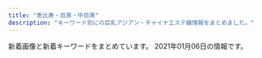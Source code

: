 ```yaml
---
title: "恵比寿・目黒・中目黒"
description: "キーワード別にの巨乳アジアン・チャイナエステ嬢情報をまとめました。"
---
```


新着画像と新着キーワードをまとめています。
2021年01月06日の情報です。

<DmmAffiliateIns />
<KeywordTable
  shops={
    [
    {
        "img_links": [
            "http://fiji-resort.ests.jp/images/access05.jpg",
            "http://fiji-resort.ests.jp/images/s_staff.png",
            "http://fiji-resort.ests.jp/photos/sites/30/2019/09/2019092914334514.jpg",
            "http://fiji-resort.ests.jp/images/end.png",
            "http://fiji-resort.ests.jp/photos/sites/30/2019/06/2019061411123068.jpg",
            "http://fiji-resort.ests.jp/photos/sites/30/2018/11/2018110510493422.jpg",
            "http://fiji-resort.ests.jp/images/s_link.png",
            "http://fiji-resort.ests.jp/images/access02.jpg",
            "http://fiji-resort.ests.jp/photos/sites/30/2019/04/2019042017525677.jpg",
            "http://fiji-resort.ests.jp/images/line.png",
            "http://fiji-resort.ests.jp/photos/sites/30/2019/05/2019050215480157.jpg",
            "http://fiji-resort.ests.jp/images/mobile.png",
            "http://fiji-resort.ests.jp/images/access04.jpg",
            "http://fiji-resort.ests.jp/images/topics_bj3.png",
            "http://fiji-resort.ests.jp/photos/sites/30/2019/03/2019033011081995.jpg",
            "http://fiji-resort.ests.jp/images/s_topics.png",
            "http://fiji-resort.ests.jp/images/access03.jpg",
            "http://fiji-resort.ests.jp/photos/sites/30/2018/11/2018110510493920.jpg",
            "http://fiji-resort.ests.jp/photos/sites/30/2019/05/2019050215480292.jpg",
            "http://fiji-resort.ests.jp/photos/sites/30/2019/12/2019121110440091.jpg",
            "http://fiji-resort.ests.jp/photos/sites/30/2019/03/2019033011105316.jpg",
            "http://fiji-resort.ests.jp/photos/sites/30/2019/05/2019050215480138.jpg",
            "http://fiji-resort.ests.jp/photos/sites/30/2019/11/2019110909384037.jpg",
            "http://fiji-resort.ests.jp/photos/sites/30/2018/09/2018091916161390.jpg",
            "http://fiji-resort.ests.jp/photos/sites/30/2019/03/2019031518525662.jpg",
            "http://fiji-resort.ests.jp/photos/sites/30/2018/06/2018061511340989.jpg",
            "http://fiji-resort.ests.jp/images/access06.jpg",
            "http://fiji-resort.ests.jp/photos/sites/30/2018/09/2018091301234543.jpg",
            "http://fiji-resort.ests.jp/photos/sites/30/2020/02/2020022116402274.jpg",
            "http://fiji-resort.ests.jp/images/access01.jpg",
            "http://fiji-resort.ests.jp/images/top.png",
            "http://fiji-resort.ests.jp/photos/sites/30/2019/06/2019060610451514.jpg"
        ],
        "keywords": {
            "85": 123,
            "C": 138,
            "87": 78,
            "89": 18,
            "82": 18,
            "D": 141,
            "83": 39,
            "E": 57,
            "86": 60
        },
        "name": "\u30d5\u30a3\u30b8\u30fc\u30ea\u30be\u30fc\u30c8",
        "station": "\u4e2d\u76ee\u9ed2\u99c5\u897f\u53e3",
        "url": "http://fiji-resort.ests.jp/"
    },
    {
        "station": "JR\u6075\u6bd4\u5bff\u99c5\u897f\u53e3",
        "img_links": [
            "https://fuwatenshi.tyo.cm/photos/sites/71/2020/12/2020120805335654.jpg",
            "https://fuwatenshi.tyo.cm/photos/sites/71/2020/12/2020120109030359.jpg",
            "https://fuwatenshi.tyo.cm/images/room1.jpg",
            "https://fuwatenshi.tyo.cm/images/s_pick.jpg",
            "https://fuwatenshi.tyo.cm/images/s_service.png",
            "https://fuwatenshi.tyo.cm/images/room4.jpg",
            "https://fuwatenshi.tyo.cm/photos/sites/71/2020/12/2020120109025939.jpg",
            "https://fuwatenshi.tyo.cm/images/room2.jpg",
            "https://fuwatenshi.tyo.cm/images/s_staff.png",
            "https://fuwatenshi.tyo.cm/images/service3.jpg",
            "https://fuwatenshi.tyo.cm/images/info.jpg",
            "https://fuwatenshi.tyo.cm/images/service2.jpg",
            "https://fuwatenshi.tyo.cm/images/service1.jpg",
            "https://fuwatenshi.tyo.cm/images/room6.jpg",
            "https://fuwatenshi.tyo.cm/photos/sites/71/2020/12/202012010903004.jpg",
            "https://fuwatenshi.tyo.cm/images/top.jpg",
            "https://fuwatenshi.tyo.cm/photos/sites/71/2020/11/2020111008511286.jpg",
            "https://fuwatenshi.tyo.cm/photos/sites/71/2020/12/2020120805180429.jpg",
            "https://fuwatenshi.tyo.cm/images/s_news.jpg",
            "https://fuwatenshi.tyo.cm/images/mobile.jpg",
            "https://fuwatenshi.tyo.cm/photos/sites/71/2020/12/2020120109025928.jpg",
            "https://fuwatenshi.tyo.cm/images/room3.jpg",
            "https://fuwatenshi.tyo.cm/photos/sites/71/2020/11/2020112701383631.jpg",
            "https://fuwatenshi.tyo.cm/images/service4.jpg",
            "https://fuwatenshi.tyo.cm/photos/sites/71/2020/11/2020111008511341.jpg",
            "https://fuwatenshi.tyo.cm/photos/sites/71/2020/12/2020120805180348.jpg"
        ],
        "name": "\u3075\u308f\u3075\u308f\u5929\u4f7f",
        "url": "https://fuwatenshi.tyo.cm/",
        "keywords": {
            "D": 24,
            "86": 6,
            "E": 6,
            "85": 12,
            "89": 6,
            "84": 6
        }
    },
    {
        "img_links": [
            "http://www.oasis.esjoho.com/files/002.jpg",
            "http://www.oasis.esjoho.com/files/001-02.jpg",
            "http://www.oasis.esjoho.com/files/004.jpg",
            "http://www.oasis.esjoho.com/files/005.jpg",
            "http://www.oasis.esjoho.com/img/ttl_info.png",
            "http://www.oasis.esjoho.com/files/004-02.jpg",
            "http://www.oasis.esjoho.com/files/002-02.jpg",
            "http://www.oasis.esjoho.com/img/btn_side_mobile.jpg",
            "http://www.oasis.esjoho.com/img/btn_blog.png",
            "http://www.oasis.esjoho.com/img/goback.jpg",
            "http://www.oasis.esjoho.com/img/ttl_news.png",
            "http://www.oasis.esjoho.com/img/pickup.jpg",
            "http://www.oasis.esjoho.com/files/005-02.jpg",
            "http://www.oasis.esjoho.com/files/001.jpg",
            "http://www.oasis.esjoho.com/img/tel.png"
        ],
        "station": "\u897f\u5c0f\u5c71\u99c5",
        "name": "\u30aa\u30a2\u30b7\u30b9",
        "keywords": {
            "D": 6,
            "87": 4,
            "86": 2,
            "C": 14,
            "85": 2
        },
        "url": "http://www.oasis.esjoho.com/"
    },
    {
        "name": "\u30c8\u30f3\u30c8\u30f3",
        "station": "JR\u6075\u6bd4\u5bff\u99c5\u897f\u53e3",
        "img_links": [
            "http://hi-msg.com/tonton/images/an_3_02.jpg",
            "http://hi-msg.com/tonton/images/staff_images/st1.jpg",
            "http://hi-msg.com/tonton/images/slider/slide3.png",
            "http://hi-msg.com/tonton/images/r1.jpg",
            "http://hi-msg.com/tonton/images/slider/slide3s.png",
            "http://hi-msg.com/tonton/images/staff_images/st3.jpg",
            "http://hi-msg.com/tonton/images/eve1.png",
            "http://hi-msg.com/tonton/images/index_01.jpg",
            "http://hi-msg.com/tonton/images/sys1.jpg",
            "http://hi-msg.com/tonton/images/r3.jpg",
            "http://hi-msg.com/tonton/images/an_2_02.jpg",
            "http://hi-msg.com/tonton/images/slider/slide2s.png",
            "http://hi-msg.com/tonton/images/staff_images/st2.jpg",
            "http://hi-msg.com/tonton/images/r4.jpg",
            "http://hi-msg.com/tonton/images/staff_images/st4.jpg",
            "http://hi-msg.com/tonton/images/an_1_02.jpg",
            "http://hi-msg.com/tonton/images/staff_images/sl.png",
            "http://hi-msg.com/tonton/images/an_4_01.jpg",
            "http://hi-msg.com/tonton/images/index-1.jpg",
            "http://hi-msg.com/tonton/images/an_5_02.jpg",
            "http://hi-msg.com/tonton/images/an_3_01.jpg",
            "http://hi-msg.com/tonton/images/slider/slide1.png",
            "http://hi-msg.com/tonton/images/slider/slide2.png",
            "http://hi-msg.com/tonton/images/qr.jpg",
            "http://hi-msg.com/tonton/images/index-2.jpg",
            "http://hi-msg.com/tonton/images/an_1_01.jpg",
            "http://hi-msg.com/tonton/images/an_4_02.jpg",
            "http://hi-msg.com/tonton/images/an_2_01.jpg",
            "http://hi-msg.com/tonton/images/an_6_02.jpg",
            "http://hi-msg.com/tonton/images/an_6_01.jpg",
            "http://hi-msg.com/tonton/images/staff_images/st5.jpg",
            "http://hi-msg.com/tonton/images/fbb.jpg",
            "http://hi-msg.com/tonton/images/slider/slide1s.png",
            "http://hi-msg.com/tonton/images/r2.jpg",
            "http://hi-msg.com/tonton/images/an_5_01.jpg"
        ],
        "keywords": {
            "D": 19,
            "85": 7,
            "C": 7,
            "E": 5,
            "86": 17,
            "83": 7
        },
        "url": "http://hi-msg.com/tonton/"
    },
    {
        "name": "\u30d0\u30d9\u30eb",
        "station": "JR\u76ee\u9ed2\u99c5\u6771\u53e3",
        "url": "http://meguro-babel.com/",
        "img_links": [
            "http://meguro-babel.com/girl/4.jpg",
            "http://meguro-babel.com/girl/21.jpg",
            "http://meguro-babel.com/girl/7.jpg",
            "http://meguro-babel.com/images/room/photo02.jpg",
            "http://meguro-babel.com/images/room/photo03.jpg",
            "http://meguro-babel.com/girl/3.jpg",
            "http://meguro-babel.com/girl/11.jpg",
            "http://meguro-babel.com/girl/8.jpg",
            "http://meguro-babel.com/girl/5.jpg",
            "http://meguro-babel.com/images/img_1.jpg",
            "http://meguro-babel.com/images/topimg4.jpg",
            "http://meguro-babel.com/girl/9.jpg",
            "http://meguro-babel.com/girl/1.jpg",
            "http://meguro-babel.com/topics/img/142-1.jpg",
            "http://meguro-babel.com/girl/6.jpg",
            "http://meguro-babel.com/girl/15.jpg",
            "http://meguro-babel.com/girl/24.jpg",
            "http://meguro-babel.com/topics/img/149-1.jpg",
            "http://meguro-babel.com/topics/img/129-1.jpg",
            "http://meguro-babel.com/topics/img/146-1.jpg",
            "http://meguro-babel.com/images/room/photo01.jpg",
            "http://meguro-babel.com/images/qr.jpg",
            "http://meguro-babel.com/images/room/photo04.jpg",
            "http://meguro-babel.com/girl/19.jpg",
            "http://meguro-babel.com/girl/10.jpg",
            "http://meguro-babel.com/topics/img/145-1.jpg"
        ],
        "keywords": {}
    },
    {
        "name": "Angel-\u30a8\u30f3\u30b8\u30a7\u30eb-",
        "url": "http://angel.jpn.cm/",
        "img_links": [
            "http://angel.jpn.cm/images/room5.jpg",
            "http://angel.jpn.cm/photos/sites/3/2016/08/staff8a.jpg",
            "http://angel.jpn.cm/images/girl-z2.jpg",
            "http://angel.jpn.cm/photos/sites/3/2017/11/201711280608539.jpg",
            "http://angel.jpn.cm/photos/sites/3/2016/08/staff39a.jpg",
            "http://angel.jpn.cm/photos/sites/3/2017/01/1.jpg",
            "http://angel.jpn.cm/photos/sites/3/2019/12/2019122718552413.jpg",
            "http://angel.jpn.cm/photos/sites/3/2016/08/staff29.jpg",
            "http://angel.jpn.cm/photos/sites/3/2019/11/201911181407260.jpg",
            "http://angel.jpn.cm/photos/sites/3/2016/08/staff21.jpg",
            "http://angel.jpn.cm/photos/sites/3/2018/06/2018061505064251.jpg",
            "http://angel.jpn.cm/photos/sites/3/2017/03/2.jpg",
            "http://angel.jpn.cm/photos/sites/3/2016/08/staff37.jpg",
            "http://angel.jpn.cm/photos/sites/3/2016/08/staff8.jpg",
            "http://angel.jpn.cm/photos/sites/3/2016/10/staff41.jpg",
            "http://angel.jpn.cm/images/s_pick.png",
            "http://angel.jpn.cm/photos/sites/3/2016/08/staff39.jpg",
            "http://angel.jpn.cm/photos/sites/3/2020/06/2020061515170635.jpg",
            "http://angel.jpn.cm/photos/sites/3/2016/08/staff7.jpg",
            "http://angel.jpn.cm/photos/sites/3/2016/08/staff22.jpg",
            "http://angel.jpn.cm/photos/sites/3/2017/05/8.jpg",
            "http://angel.jpn.cm/photos/sites/3/2017/12/2017122705371661.jpg",
            "http://angel.jpn.cm/images/room7.jpg",
            "http://angel.jpn.cm/photos/sites/3/2016/08/staff5a.jpg",
            "http://angel.jpn.cm/images/s_news.png",
            "http://angel.jpn.cm/photos/sites/3/2016/08/staff5.jpg",
            "http://angel.jpn.cm/images/room3.jpg",
            "http://angel.jpn.cm/photos/sites/3/2016/08/staff21a.jpg",
            "http://angel.jpn.cm/photos/sites/3/2016/08/staff3.jpg",
            "http://angel.jpn.cm/images/s_staff.png",
            "http://angel.jpn.cm/images/s_mobile.png",
            "http://angel.jpn.cm/images/top01.jpg",
            "http://angel.jpn.cm/photos/sites/3/2016/10/staff01a.jpg",
            "http://angel.jpn.cm/photos/sites/3/2016/08/staff2.jpg",
            "http://angel.jpn.cm/images/room6.jpg",
            "http://angel.jpn.cm/photos/sites/3/2018/11/201811011331167.jpg",
            "http://angel.jpn.cm/photos/sites/3/2019/12/2019122718552333.jpg",
            "http://angel.jpn.cm/photos/sites/3/2019/07/2019071213431954.jpg",
            "http://angel.jpn.cm/photos/sites/3/2016/08/staff7a.jpg",
            "http://angel.jpn.cm/photos/sites/3/2017/12/201712270537317.jpg",
            "http://angel.jpn.cm/photos/sites/3/2017/04/1.jpg",
            "http://angel.jpn.cm/photos/sites/3/2016/08/staff37a.jpg",
            "http://angel.jpn.cm/photos/sites/3/2016/08/staff11.jpg",
            "http://angel.jpn.cm/photos/sites/3/2016/08/staff24a.jpg",
            "http://angel.jpn.cm/photos/sites/3/2018/06/2018061601280885.jpg",
            "http://angel.jpn.cm/photos/sites/3/2016/08/staff25a.jpg",
            "http://angel.jpn.cm/images/s_link.png",
            "http://angel.jpn.cm/photos/sites/3/2016/08/staff23.jpg",
            "http://angel.jpn.cm/images/girl-z1.jpg",
            "http://angel.jpn.cm/photos/sites/3/2016/08/staff35.jpg",
            "http://angel.jpn.cm/images/info.jpg",
            "http://angel.jpn.cm/images/room1.jpg",
            "http://angel.jpn.cm/photos/sites/3/2016/08/staff24.jpg",
            "http://angel.jpn.cm/photos/sites/3/2016/08/staff14.jpg",
            "http://angel.jpn.cm/photos/sites/3/2019/06/2019060510404179.jpg",
            "http://angel.jpn.cm/images/top02.jpg",
            "http://angel.jpn.cm/photos/sites/3/2016/08/staff28.jpg",
            "http://angel.jpn.cm/photos/sites/3/2016/08/staff36h.jpg",
            "http://angel.jpn.cm/images/nbj3.jpg",
            "http://angel.jpn.cm/photos/sites/3/2016/08/staff4.jpg",
            "http://cdn.dino-es.com/images/logo/150x40DinoEs.png",
            "http://angel.jpn.cm/photos/sites/3/2020/09/2020092511154515.jpg",
            "http://angel.jpn.cm/images/mobile.jpg",
            "http://angel.jpn.cm/photos/sites/3/2019/10/2019100910242499.jpg",
            "http://angel.jpn.cm/images/room2.jpg",
            "http://angel.jpn.cm/photos/sites/3/2017/11/2017112010234266.jpg",
            "http://angel.jpn.cm/photos/sites/3/2019/12/2019122718552430.jpg",
            "http://angel.jpn.cm/photos/sites/3/2019/11/2019111814073465.jpg",
            "http://angel.jpn.cm/photos/sites/3/2018/09/2018091001155585.jpg",
            "http://angel.jpn.cm/photos/sites/3/2016/08/staff36g.jpg",
            "http://angel.jpn.cm/photos/sites/3/2016/08/staff14a.jpg",
            "http://angel.jpn.cm/images/room4.jpg",
            "http://angel.jpn.cm/photos/sites/3/2016/09/72670992207769698.jpg",
            "http://angel.jpn.cm/photos/sites/3/2016/09/staff40.jpg",
            "http://angel.jpn.cm/photos/sites/3/2016/10/staff01.jpg",
            "http://angel.jpn.cm/photos/sites/3/2019/07/2019071016030711.jpg",
            "http://angel.jpn.cm/photos/sites/3/2018/06/2018061505064271.jpg",
            "http://angel.jpn.cm/photos/sites/3/2019/06/201906051042276.jpg",
            "http://angel.jpn.cm/photos/sites/3/2016/08/staff25.jpg",
            "http://angel.jpn.cm/photos/sites/3/2016/08/staff4a.jpg",
            "http://angel.jpn.cm/photos/sites/3/2016/08/staff3a.jpg",
            "http://angel.jpn.cm/photos/sites/3/2018/06/2018062105525655.jpg",
            "http://angel.jpn.cm/photos/sites/3/2016/08/staff38.jpg"
        ],
        "station": "JR\u76ee\u9ed2\u99c5\u6771\u53e3",
        "keywords": {
            "88": 3,
            "C": 40,
            "E": 4,
            "85": 3,
            "87": 3,
            "D": 27,
            "89": 3,
            "86": 9,
            "F": 1,
            "90": 1,
            "84": 3
        }
    },
    {
        "keywords": {},
        "img_links": [
            "http://kintsuki.este88.com/gals/rina1.jpg",
            "http://kintsuki.este88.com/gals/koyuki1.jpg",
            "http://kintsuki.este88.com/gals/rei1.jpg",
            "http://kintsuki.este88.com/gals/kixyoko1.jpg",
            "http://kintsuki.este88.com/images/r02.jpg",
            "http://kintsuki.este88.com/gals/yuyu1.jpg",
            "http://kintsuki.este88.com/images/r01.jpg",
            "http://kintsuki.este88.com/gals/momo1.jpg",
            "http://kintsuki.este88.com/images/ph1.jpg",
            "http://kintsuki.este88.com/gals/kaori1.jpg",
            "http://kintsuki.este88.com/gals/kana1.jpg",
            "http://kintsuki.este88.com/images/r04.jpg",
            "http://kintsuki.este88.com/gals/mika1.jpg"
        ],
        "name": "\u91d1\u306e\u6708",
        "station": "JR\u76ee\u9ed2\u99c5\u6771\u53e3",
        "url": "http://kintsuki.este88.com/"
    },
    {
        "img_links": [
            "http://www.ourstarts.site/uploads/200729/1-200H9140Q13E.jpg",
            "http://www.ourstarts.site/templets/default/images/t1.jpg",
            "http://www.ourstarts.site/uploads/200729/1-200H9141612609.jpg",
            "http://www.ourstarts.site/templets/default/picture/tel_contact.png",
            "http://www.ourstarts.site/templets/default/picture/news.png",
            "http://www.ourstarts.site/templets/default/picture/close.png",
            "http://www.ourstarts.site/uploads/allimg/200729/1-200H9141213.jpg",
            "http://www.ourstarts.site/templets/default/images/t3.jpg",
            "http://www.ourstarts.site/uploads/200729/1-200H9140K5J4.jpg",
            "http://www.ourstarts.site/templets/default/picture/foot_tel.png",
            "http://www.ourstarts.site/templets/default/picture/right.png",
            "http://www.ourstarts.site/templets/default/picture/timg (1).png",
            "http://www.ourstarts.site/templets/default/picture/staff.png",
            "http://www.ourstarts.site/uploads/allimg/200729/1-200H9141229.jpg",
            "http://www.ourstarts.site/uploads/180917/1-1P91G6122J28.jpg",
            "http://www.ourstarts.site/templets/default/images/t2.jpg",
            "http://www.ourstarts.site/uploads/allimg/200729/1-200H9141912.jpg",
            "http://www.ourstarts.site/templets/default/picture/head_tell.png"
        ],
        "keywords": {},
        "url": "http://www.ourstarts.site/",
        "station": "JR\u6075\u6bd4\u5bff\u99c5\u897f\u53e3",
        "name": "\u30cb\u30e3\u30fc\u30cb\u30e3\u30fc"
    },
    {
        "station": "\u4e2d\u76ee\u9ed2\u99c5\u5357\u6539\u672d\u897f\u53e3",
        "keywords": {
            "87": 33,
            "E": 27,
            "C": 45,
            "84": 2,
            "D": 74,
            "83": 9,
            "85": 26,
            "88": 9,
            "86": 26
        },
        "img_links": [
            "http://kaizokusen.jpn.mn/photos/sites/31/2019/11/2019112102290816.jpg",
            "http://kaizokusen.jpn.mn/photos/sites/31/2020/08/2020080301195061.jpg",
            "http://kaizokusen.jpn.mn/photos/sites/31/2020/11/2020112103070699.jpg",
            "http://kaizokusen.jpn.mn/images/news03.jpg",
            "http://kaizokusen.jpn.mn/photos/sites/31/2020/03/2020031402334084.jpg",
            "http://kaizokusen.jpn.mn/photos/sites/31/2020/02/202002070127147.jpg",
            "http://kaizokusen.jpn.mn/photos/sites/31/2020/01/2020011609085443.jpg",
            "http://kaizokusen.jpn.mn/photos/sites/31/2019/06/2019060402255852.jpg",
            "http://kaizokusen.jpn.mn/photos/sites/31/2020/02/2020022107354732.jpg",
            "http://kaizokusen.jpn.mn/images/s_news.jpg",
            "http://kaizokusen.jpn.mn/photos/sites/31/2019/03/2019032710574970.jpg",
            "http://kaizokusen.jpn.mn/photos/sites/31/2020/06/2020061302013959.jpg",
            "http://kaizokusen.jpn.mn/photos/sites/31/2018/12/2018122706404758.jpg",
            "http://kaizokusen.jpn.mn/images/s_pick.png",
            "http://kaizokusen.jpn.mn/photos/sites/31/2019/01/201901130238317.jpg",
            "http://kaizokusen.jpn.mn/images/news_bj3.jpg",
            "http://kaizokusen.jpn.mn/photos/sites/31/2019/06/2019061406003197.jpg",
            "http://kaizokusen.jpn.mn/photos/sites/31/2019/09/2019091102140786.jpg",
            "http://kaizokusen.jpn.mn/photos/sites/31/2019/06/2019060402255271.jpg",
            "http://kaizokusen.jpn.mn/photos/sites/31/2019/12/2019121904244431.jpg",
            "http://kaizokusen.jpn.mn/photos/sites/31/2019/12/201912200917482.jpg",
            "http://kaizokusen.jpn.mn/photos/sites/31/2019/06/2019061406003081.jpg",
            "http://kaizokusen.jpn.mn/images/news_bj1.jpg",
            "http://kaizokusen.jpn.mn/images/end.png",
            "http://kaizokusen.jpn.mn/images/s_staff.png",
            "http://kaizokusen.jpn.mn/photos/sites/31/2020/04/2020042207290081.jpg",
            "http://kaizokusen.jpn.mn/photos/sites/31/2019/03/2019032601332117.jpg",
            "http://kaizokusen.jpn.mn/photos/sites/31/2020/12/2020120801390122.jpg",
            "http://kaizokusen.jpn.mn/photos/sites/31/2019/04/2019040301572848.jpg",
            "http://kaizokusen.jpn.mn/images/mobile.jpg",
            "http://kaizokusen.jpn.mn/photos/sites/31/2020/06/2020062208015349.jpg",
            "http://kaizokusen.jpn.mn/photos/sites/31/2019/11/2019111410352979.jpg",
            "http://kaizokusen.jpn.mn/photos/sites/31/2019/09/2019092905302643.jpg",
            "http://kaizokusen.jpn.mn/photos/sites/31/2020/08/2020082411195272.jpg",
            "http://kaizokusen.jpn.mn/photos/sites/31/2020/06/2020060409294464.jpg",
            "http://kaizokusen.jpn.mn/photos/sites/31/2019/01/2019010309225534.jpg",
            "http://kaizokusen.jpn.mn/images/s_link.png",
            "http://kaizokusen.jpn.mn/photos/sites/31/2018/07/2018070912312985.jpg",
            "http://kaizokusen.jpn.mn/photos/sites/31/2020/03/2020030801205388.jpg",
            "http://kaizokusen.jpn.mn/photos/sites/31/2019/05/2019051702252726.jpg",
            "http://kaizokusen.jpn.mn/images/s_contact.jpg",
            "http://kaizokusen.jpn.mn/photos/sites/31/2019/11/2019111401215721.jpg",
            "http://kaizokusen.jpn.mn/photos/sites/31/2019/01/2019012803255272.jpg",
            "http://kaizokusen.jpn.mn/images/top.jpg",
            "http://kaizokusen.jpn.mn/photos/sites/31/2020/01/2020010602051995.jpg",
            "http://kaizokusen.jpn.mn/photos/sites/31/2019/02/2019022801560094.jpg",
            "http://kaizokusen.jpn.mn/photos/sites/31/2018/12/2018121710580889.jpg",
            "http://kaizokusen.jpn.mn/images/headline.jpg",
            "http://kaizokusen.jpn.mn/photos/sites/31/2020/05/2020051510144982.jpg",
            "http://kaizokusen.jpn.mn/photos/sites/31/2019/02/2019021410470448.jpg",
            "http://kaizokusen.jpn.mn/photos/sites/31/2019/12/2019122806012497.jpg",
            "http://kaizokusen.jpn.mn/photos/sites/31/2020/06/2020061305220545.jpg",
            "http://kaizokusen.jpn.mn/images/news04.jpg"
        ],
        "name": "\u6d77\u8cca\u8239",
        "url": "http://kaizokusen.jpn.mn/"
    },
    {
        "keywords": {
            "87": 4,
            "88": 1,
            "85": 1,
            "C": 1,
            "D": 5
        },
        "url": "http://nakamegurofun.com/",
        "name": "Flower \uff5e\u30d5\u30e9\u30ef\u30fc\uff5e",
        "img_links": [
            "http://nakamegurofun.com/files/0060964.jpg",
            "http://nakamegurofun.com/files/0064f22.jpg",
            "http://nakamegurofun.com/files/0020964.jpg",
            "http://nakamegurofun.com/files/008-030964.jpg",
            "http://nakamegurofun.com/images/s4.jpg",
            "http://nakamegurofun.com/files/005-020964.jpg",
            "http://nakamegurofun.com/files/006-020964.jpg",
            "http://nakamegurofun.com/files/006-030964.jpg",
            "http://nakamegurofun.com/images/zi_massage.png",
            "http://nakamegurofun.com/files/008fa9d.jpg",
            "http://nakamegurofun.com/images/zi_staff.png",
            "http://nakamegurofun.com/files/0024f22.jpg",
            "http://nakamegurofun.com/images/shop/shop01.jpg",
            "http://nakamegurofun.com/images/shop/shop04.jpg",
            "http://nakamegurofun.com/files/0080964.jpg",
            "http://nakamegurofun.com/files/006fa9d.jpg",
            "http://nakamegurofun.com/files/002-020964.jpg",
            "http://nakamegurofun.com/files/003-030964.jpg",
            "http://nakamegurofun.com/images/shop/shop02.jpg",
            "http://nakamegurofun.com/files/0034f22.jpg",
            "http://nakamegurofun.com/files/007fa9d.jpg",
            "http://nakamegurofun.com/images/s2.jpg",
            "http://nakamegurofun.com/images/shop/shop03.jpg",
            "http://nakamegurofun.com/files/008-020964.jpg",
            "http://nakamegurofun.com/files/0054f22.jpg",
            "http://nakamegurofun.com/files/005-030964.jpg",
            "http://nakamegurofun.com/images/s1.jpg",
            "http://nakamegurofun.com/images/tel.png",
            "http://nakamegurofun.com/images/s3.jpg",
            "http://nakamegurofun.com/files/005fa9d.jpg",
            "http://nakamegurofun.com/images/s5.jpg",
            "http://nakamegurofun.com/files/0084f22.jpg",
            "http://nakamegurofun.com/images/main_top.png",
            "http://nakamegurofun.com/images/xian.png",
            "http://nakamegurofun.com/images/main_bottom.png",
            "http://nakamegurofun.com/files/0050964.jpg",
            "http://nakamegurofun.com/files/003-020964.jpg",
            "http://nakamegurofun.com/files/003fa9d.jpg",
            "http://nakamegurofun.com/files/0074f22.jpg",
            "http://nakamegurofun.com/images/infotiao1.jpg",
            "http://nakamegurofun.com/files/002-030964.jpg",
            "http://nakamegurofun.com/files/0030964.jpg",
            "http://nakamegurofun.com/files/002fa9d.jpg",
            "http://nakamegurofun.com/files/007-030964.jpg",
            "http://nakamegurofun.com/images/service91a6.png",
            "http://nakamegurofun.com/files/007-020964.jpg",
            "http://nakamegurofun.com/files/0070964.jpg"
        ],
        "station": "\u4e2d\u76ee\u9ed2\u99c5\u897f\u53e3"
    },
    {
        "station": "JR\u76ee\u9ed2\u99c5\u6771\u53e3",
        "keywords": {
            "G": 1,
            "87": 4,
            "F": 1,
            "E": 3,
            "89": 1,
            "83": 7,
            "82": 2,
            "D": 21,
            "85": 8,
            "86": 10,
            "93": 1,
            "C": 7
        },
        "img_links": [
            "http://victoria.tyo.cm/photos/sites/13/2019/10/2019100904083557.jpg",
            "http://victoria.tyo.cm/photos/sites/13/2019/01/2019011103510521.jpg",
            "http://victoria.tyo.cm/photos/sites/13/2019/10/2019101403232834.jpg",
            "http://victoria.tyo.cm/images/s_staff.png",
            "http://victoria.tyo.cm/photos/sites/13/2019/02/2019021206543056.jpg",
            "http://victoria.tyo.cm/images/room3.jpg",
            "http://victoria.tyo.cm/photos/sites/13/2019/01/2019010506293526.jpg",
            "http://victoria.tyo.cm/photos/sites/13/2019/12/2019120904521188.jpg",
            "http://victoria.tyo.cm/photos/sites/13/2020/02/2020020104570910.jpg",
            "http://victoria.tyo.cm/photos/sites/13/2020/02/2020021307433041.jpg",
            "http://victoria.tyo.cm/images/room1.jpg",
            "http://victoria.tyo.cm/photos/sites/13/2019/08/2019080607062415.jpg",
            "http://victoria.tyo.cm/photos/sites/13/2019/01/2019012509505197.jpg",
            "http://victoria.tyo.cm/photos/sites/13/2018/12/2018121502493953.jpg",
            "http://victoria.tyo.cm/photos/sites/13/2019/07/2019070206503156.jpg",
            "http://victoria.tyo.cm/images/pick.jpg",
            "http://victoria.tyo.cm/photos/sites/13/2020/01/2020012005552622.jpg",
            "http://victoria.tyo.cm/photos/sites/13/2020/01/2020011104241542.jpg",
            "http://victoria.tyo.cm/photos/sites/13/2020/02/202002030340133.jpg",
            "http://victoria.tyo.cm/images/room2.jpg",
            "http://victoria.tyo.cm/photos/sites/13/2019/01/2019012108071242.jpg",
            "http://victoria.tyo.cm/photos/sites/13/2019/12/2019120406433710.jpg",
            "http://victoria.tyo.cm/photos/sites/13/2019/04/2019040304024424.jpg",
            "http://victoria.tyo.cm/photos/sites/13/2018/12/2018122904411765.jpg",
            "http://victoria.tyo.cm/photos/sites/13/2019/04/2019041807165826.jpg",
            "http://victoria.tyo.cm/photos/sites/13/2018/12/2018122701570616.jpg",
            "http://victoria.tyo.cm/photos/sites/13/2020/01/2020011205500461.jpg",
            "http://victoria.tyo.cm/photos/sites/13/2019/02/2019021407162693.jpg",
            "http://victoria.tyo.cm/photos/sites/13/2018/12/2018121502493814.jpg",
            "http://victoria.tyo.cm/images/news.jpg",
            "http://victoria.tyo.cm/images/room4.jpg",
            "http://victoria.tyo.cm/images/top.jpg",
            "http://victoria.tyo.cm/images/face.jpg",
            "http://victoria.tyo.cm/photos/sites/13/2018/12/2018122904422525.jpg",
            "http://victoria.tyo.cm/photos/sites/13/2018/12/2018121502493847.jpg",
            "http://victoria.tyo.cm/photos/sites/13/2018/12/2018121502493879.jpg",
            "http://victoria.tyo.cm/photos/sites/13/2019/06/2019061005275095.jpg",
            "http://victoria.tyo.cm/photos/sites/13/2019/01/2019012509534353.jpg",
            "https://www.a-side.com/ad/koko/include/banner/koko_125x125.png",
            "http://victoria.tyo.cm/photos/sites/13/2019/12/2019120106181894.jpg",
            "http://victoria.tyo.cm/photos/sites/13/2020/01/2020012005552181.jpg",
            "http://victoria.tyo.cm/photos/sites/13/2019/05/201905100639429.jpg",
            "http://victoria.tyo.cm/photos/sites/13/2019/01/2019010506292922.jpg",
            "http://victoria.tyo.cm/photos/sites/13/2020/03/2020031904101259.jpg",
            "http://victoria.tyo.cm/photos/sites/13/2019/10/2019100904082968.jpg",
            "http://victoria.tyo.cm/photos/sites/13/2018/12/2018122701570643.jpg",
            "http://victoria.tyo.cm/photos/sites/13/2019/02/2019022703022355.jpg",
            "http://victoria.tyo.cm/images/mobile.jpg",
            "http://victoria.tyo.cm/photos/sites/13/2020/10/2020100803550565.jpg",
            "http://victoria.tyo.cm/photos/sites/13/2019/12/2019120904521737.jpg"
        ],
        "url": "http://victoria.tyo.cm/",
        "name": "Victoria\u30fb\u30d3\u30af\u30c8\u30ea\u30a2"
    },
    {
        "station": "JR\u76ee\u9ed2\u99c5\u897f\u53e3",
        "name": "OnlyOne",
        "url": "http://onlyone.tyo.cm/",
        "img_links": [
            "http://onlyone.tyo.cm/photos/sites/5/2019/12/2019121715483135.jpg",
            "http://onlyone.tyo.cm/photos/sites/5/2019/08/2019080815010066.jpg",
            "http://onlyone.tyo.cm/photos/sites/5/2019/05/2019050915292562.jpg",
            "http://onlyone.tyo.cm/images/s_staff.png",
            "http://onlyone.tyo.cm/images/room2.jpg",
            "http://onlyone.tyo.cm/photos/sites/5/2017/11/2017112708111797.jpg",
            "http://onlyone.tyo.cm/photos/sites/5/2019/11/2019110105152849.jpg",
            "http://onlyone.tyo.cm/photos/sites/5/2020/01/2020011413500417.jpg",
            "http://onlyone.tyo.cm/photos/sites/5/2020/09/2020092510523723.jpg",
            "http://onlyone.tyo.cm/photos/sites/5/2020/05/2020051419324761.jpg",
            "http://onlyone.tyo.cm/photos/sites/5/2019/11/2019112117013754.jpg",
            "http://onlyone.tyo.cm/photos/sites/5/2019/07/201907171609201.jpg",
            "http://onlyone.tyo.cm/images/acc3.jpg",
            "http://onlyone.tyo.cm/photos/sites/5/2019/07/2019071716092046.jpg",
            "http://onlyone.tyo.cm/photos/sites/5/2020/09/2020092510524025.jpg",
            "http://onlyone.tyo.cm/images/s_link.png",
            "http://onlyone.tyo.cm/photos/sites/5/2020/02/2020022610121615.jpg",
            "http://onlyone.tyo.cm/photos/sites/5/2018/11/2018110713255310.jpg",
            "http://onlyone.tyo.cm/images/new.jpg",
            "http://onlyone.tyo.cm/images/room4.jpg",
            "http://onlyone.tyo.cm/photos/sites/5/2019/02/2019022310334774.jpg",
            "http://onlyone.tyo.cm/photos/sites/5/2019/03/2019030418403098.jpg",
            "http://onlyone.tyo.cm/photos/sites/5/2018/07/2018071709241386.jpg",
            "http://onlyone.tyo.cm/photos/sites/5/2018/09/2018092710191274.jpg",
            "http://onlyone.tyo.cm/images/top.png",
            "http://onlyone.tyo.cm/photos/sites/5/2018/08/2018080308152252.jpg",
            "http://onlyone.tyo.cm/photos/sites/5/2019/12/2019120510353312.jpg",
            "http://onlyone.tyo.cm/photos/sites/5/2019/07/2019070616424775.jpg",
            "http://onlyone.tyo.cm/photos/sites/5/2019/01/2019011814353078.jpg",
            "http://onlyone.tyo.cm/photos/sites/5/2020/01/2020011412572423.jpg",
            "http://onlyone.tyo.cm/photos/sites/5/2020/06/2020060815500896.jpg",
            "http://onlyone.tyo.cm/photos/sites/5/2020/09/2020092617301564.jpg",
            "http://onlyone.tyo.cm/photos/sites/5/2018/10/201810181432433.jpg",
            "http://onlyone.tyo.cm/photos/sites/5/2019/02/2019022310350119.jpg",
            "http://onlyone.tyo.cm/images/line.jpg",
            "http://onlyone.tyo.cm/photos/sites/5/2019/07/2019070711031982.jpg",
            "http://onlyone.tyo.cm/photos/sites/5/2020/09/2020092510523998.jpg",
            "http://onlyone.tyo.cm/photos/sites/5/2019/05/2019052911352557.jpg",
            "http://onlyone.tyo.cm/photos/sites/5/2020/09/2020092218541894.jpg",
            "http://onlyone.tyo.cm/photos/sites/5/2020/07/2020070215334437.jpg",
            "http://onlyone.tyo.cm/images/acc1.jpg",
            "http://onlyone.tyo.cm/photos/sites/5/2018/08/2018082407542866.jpg",
            "http://onlyone.tyo.cm/photos/sites/5/2020/09/2020090210405221.jpg",
            "http://onlyone.tyo.cm/photos/sites/5/2019/08/2019082610481667.jpg",
            "http://onlyone.tyo.cm/images/acc4.jpg",
            "http://onlyone.tyo.cm/photos/sites/5/2018/11/2018112110301745.jpg",
            "http://onlyone.tyo.cm/photos/sites/5/2019/06/2019060510472559.jpg",
            "http://onlyone.tyo.cm/photos/sites/5/2018/03/2018031607430562.jpg",
            "http://onlyone.tyo.cm/photos/sites/5/2020/01/2020011413501066.jpg",
            "http://onlyone.tyo.cm/images/room3.jpg",
            "http://onlyone.tyo.cm/photos/sites/5/2018/07/2018071709242171.jpg",
            "http://onlyone.tyo.cm/photos/sites/5/2020/03/2020031716151746.jpg",
            "http://onlyone.tyo.cm/photos/sites/5/2019/06/2019060510384975.jpg",
            "http://onlyone.tyo.cm/photos/sites/5/2019/01/2019013017371133.jpg",
            "http://onlyone.tyo.cm/photos/sites/5/2019/11/2019110105153240.jpg",
            "http://onlyone.tyo.cm/images/acc2.jpg",
            "http://onlyone.tyo.cm/images/room1.jpg",
            "http://onlyone.tyo.cm/photos/sites/5/2018/06/2018062904050630.jpg",
            "http://onlyone.tyo.cm/photos/sites/5/2020/07/2020070217061815.jpg",
            "http://onlyone.tyo.cm/photos/sites/5/2019/02/2019022310345266.jpg"
        ],
        "keywords": {
            "88": 3,
            "D": 25,
            "C": 4,
            "87": 7,
            "85": 8,
            "E": 3,
            "83": 1,
            "86": 11,
            "F": 1,
            "84": 1
        }
    },
    {
        "img_links": [
            "http://bimajo-massage.work/sp/img/t-o.jpg",
            "http://bimajo-massage.work/sp/img/p-7.jpg",
            "http://bimajo-massage.work/sp/img/st5.jpg",
            "http://bimajo-massage.work/img/st8.jpg",
            "http://bimajo-massage.work/sp/img/pic.jpg",
            "http://bimajo-massage.work/sp/img/st6.jpg",
            "http://bimajo-massage.work/sp/img/t-a.jpg",
            "http://bimajo-massage.work/sp/img/st1.jpg",
            "http://bimajo-massage.work/sp/img/acc2.jpg",
            "http://bimajo-massage.work/sp/img/p-6.jpg",
            "http://bimajo-massage.work/sp/img/st7.jpg",
            "http://bimajo-massage.work/sp/img/time.jpg",
            "http://bimajo-massage.work/img/acc2.jpg",
            "http://bimajo-massage.work/sp/img/pc.jpg",
            "http://bimajo-massage.work/img/sta1.jpg",
            "http://bimajo-massage.work/sp/img/tit.jpg",
            "http://bimajo-massage.work/sp/img/t-t.jpg",
            "http://bimajo-massage.work/sp/img/st8.jpg",
            "http://bimajo-massage.work/img/body-.png",
            "http://bimajo-massage.work/sp/img/acc1.jpg",
            "http://bimajo-massage.work/sp/img/t-r.jpg",
            "http://bimajo-massage.work/sp/img/p-8.jpg",
            "http://bimajo-massage.work/sp/img/cam.jpg",
            "http://bimajo-massage.work/img/sta5.jpg",
            "http://bimajo-massage.work/img/st5.jpg",
            "http://bimajo-massage.work/sp/img/t-s.jpg",
            "http://bimajo-massage.work/sp/img/sys.jpg",
            "http://bimajo-massage.work/img/sta8.jpg",
            "http://bimajo-massage.work/img/mo.png",
            "http://bimajo-massage.work/sp/img/tel.jpg",
            "http://bimajo-massage.work/sp/img/info.jpg",
            "http://bimajo-massage.work/img/sta6.jpg",
            "http://bimajo-massage.work/img/pic.png",
            "http://bimajo-massage.work/img/st6.jpg",
            "http://bimajo-massage.work/sp/img/botton.jpg",
            "http://bimajo-massage.work/img/sta7.jpg",
            "http://bimajo-massage.work/img/acc1.jpg",
            "http://bimajo-massage.work/img/st7.jpg",
            "http://bimajo-massage.work/img/xmas.png",
            "http://bimajo-massage.work/sp/img/add.jpg",
            "http://bimajo-massage.work/img/bottom.png",
            "http://bimajo-massage.work/img/st1.jpg"
        ],
        "url": "http://bimajo-massage.work/",
        "station": "JR\u6075\u6bd4\u5bff\u99c5\u897f\u53e3",
        "name": "\u7f8e\u9b54\u5973",
        "keywords": {
            "88": 12,
            "85": 14,
            "C": 14,
            "D": 25,
            "E": 12,
            "87": 13,
            "86": 12
        }
    },
    {
        "img_links": [
            "http://relacute.tyo.cm/photos/sites/42/2016/11/staff1.jpg",
            "http://relacute.tyo.cm/photos/sites/42/2017/06/18.jpg",
            "http://relacute.tyo.cm/images/staff01.jpg",
            "http://relacute.tyo.cm/images/mobile.png",
            "http://relacute.tyo.cm/photos/sites/42/2019/02/201902121620011.jpg",
            "http://relacute.tyo.cm/photos/sites/42/2017/04/411443062809353899.jpg",
            "http://relacute.tyo.cm/photos/sites/42/2016/11/staff6.jpg",
            "http://relacute.tyo.cm/images/s_news.jpg",
            "http://relacute.tyo.cm/images/newface1.jpg",
            "http://relacute.tyo.cm/images/girl-z2.jpg",
            "http://relacute.tyo.cm/photos/sites/42/2019/02/2019021216200689.jpg",
            "http://relacute.tyo.cm/images/link1.jpg",
            "http://relacute.tyo.cm/images/top.jpg",
            "http://relacute.tyo.cm/photos/sites/42/2017/04/2.jpg",
            "http://relacute.tyo.cm/photos/sites/42/2016/11/staff7.jpg",
            "http://relacute.tyo.cm/photos/sites/42/2017/05/16.jpg",
            "http://relacute.tyo.cm/images/girl-z1.jpg",
            "http://relacute.tyo.cm/images/top1.jpg",
            "http://relacute.tyo.cm/photos/sites/42/2016/11/5.jpg"
        ],
        "url": "http://relacute.tyo.cm/",
        "name": "RelaCute \u30ea\u30e9\u30ad\u30e5\u30fc\u30c8",
        "keywords": {
            "D": 9,
            "C": 25,
            "87": 1
        },
        "station": "JR\u76ee\u9ed2\u99c5\u6771\u53e3"
    },
    {
        "url": "http://with-you.tyo.cm",
        "name": "With you\u30fb\u30a6\u30a3\u30ba\u30e6\u30fc",
        "station": "JR\u76ee\u9ed2\u99c5\u6771\u53e3",
        "img_links": [
            "http://with-you.tyo.cm/photos/sites/6/2020/06/2020061515324852.jpg",
            "http://with-you.tyo.cm/photos/sites/6/2020/09/2020092511214697.jpg",
            "http://with-you.tyo.cm/photos/sites/6/2019/11/2019112916075124.jpg",
            "http://with-you.tyo.cm/images/s_pick.jpg",
            "http://with-you.tyo.cm/photos/sites/6/2019/12/2019121017051597.jpg",
            "http://with-you.tyo.cm/photos/sites/6/2019/11/2019110107572662.jpg",
            "http://with-you.tyo.cm/photos/sites/6/2019/11/2019110108002447.jpg",
            "http://with-you.tyo.cm/photos/sites/6/2019/11/2019110606012817.jpg",
            "http://with-you.tyo.cm/photos/sites/6/2019/11/2019110806175615.jpg",
            "http://with-you.tyo.cm/photos/sites/6/2020/06/2020061515330329.jpg",
            "http://with-you.tyo.cm/photos/sites/6/2019/11/2019112517122617.jpg",
            "http://with-you.tyo.cm/photos/sites/6/2019/11/2019111915264046.jpg",
            "http://with-you.tyo.cm/photos/sites/6/2019/12/2019121914290846.jpg",
            "http://with-you.tyo.cm/images/s_link.jpg",
            "http://with-you.tyo.cm/photos/sites/6/2019/11/2019110108001772.jpg",
            "http://with-you.tyo.cm/photos/sites/6/2019/03/2019030615474648.jpg",
            "http://with-you.tyo.cm/images/s_recuit.jpg",
            "http://with-you.tyo.cm/photos/sites/6/2019/02/2019021816145119.jpg",
            "http://with-you.tyo.cm/photos/sites/6/2019/10/2019102716505281.jpg",
            "http://with-you.tyo.cm/photos/sites/6/2019/11/2019112517121980.jpg",
            "http://with-you.tyo.cm/photos/sites/6/2020/03/2020032714542799.jpg",
            "http://with-you.tyo.cm/images/s_staff.jpg",
            "http://with-you.tyo.cm/photos/sites/6/2019/11/2019112916075813.jpg",
            "http://with-you.tyo.cm/photos/sites/6/2019/11/2019112916080552.jpg",
            "http://with-you.tyo.cm/photos/sites/6/2019/11/2019110806175734.jpg",
            "http://with-you.tyo.cm/images/s_news.jpg",
            "http://with-you.tyo.cm/photos/sites/6/2019/12/2019121017051599.jpg",
            "http://with-you.tyo.cm/photos/sites/6/2019/11/2019111915264240.jpg",
            "http://with-you.tyo.cm/images/top.png",
            "http://with-you.tyo.cm/photos/sites/6/2019/11/2019110107573374.jpg",
            "http://with-you.tyo.cm/photos/sites/6/2020/03/2020032714573892.jpg",
            "http://with-you.tyo.cm/photos/sites/6/2019/12/2019121914290210.jpg",
            "http://with-you.tyo.cm/photos/sites/6/2019/02/2019021818395644.jpg",
            "http://with-you.tyo.cm/photos/sites/6/2019/02/2019021818404723.jpg",
            "http://with-you.tyo.cm/photos/sites/6/2019/06/2019060510455732.jpg",
            "http://with-you.tyo.cm/photos/sites/6/2019/11/2019112214502832.jpg",
            "http://with-you.tyo.cm/photos/sites/6/2019/10/2019102716505124.jpg",
            "http://with-you.tyo.cm/photos/sites/6/2019/02/2019021816155116.jpg",
            "http://with-you.tyo.cm/photos/sites/6/2019/11/2019112214503286.jpg"
        ],
        "keywords": {
            "C": 34,
            "D": 18
        }
    }
]
}
/>
<DmmAffiliateScript />

